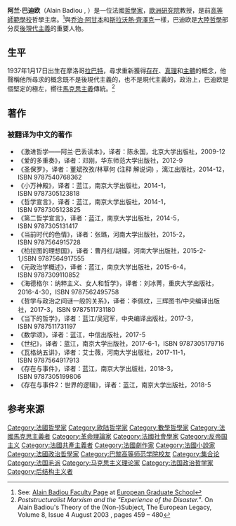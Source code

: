 {{NoteTA|1=zh-tw:阿蘭;zh-cn:阿兰;|2=zh-tw:巴迪歐;zh-cn:巴迪欧;}}
{{Infobox philosopher
| region           = 法國哲學家
| era              = [[當代哲學|當代哲學]]
| color            = #B0C4DE
| image       = Alain Badiou 2010 b.jpg
| image_size       = 200px
| caption    =
| name             = Alain Badiou
| birth_date       = {{birth date and age|df=yes|1937|1|17}}
| birth_place      =  摩洛哥[[拉巴特|拉巴特]]
| death_date       =
| school_tradition = [[馬克思主義|馬克思主義]]<br>[[大陸哲學|大陸哲學]]                                         
| main_interests   = [[集合論|集合論]]、[[數學|數學]]、[[政治形上學|政治形上學]]、[[本體論|本體論]]、[[馬克思主義|馬克思主義]]
| key_concepts     = generic procedures, fidelity, truth, infinity, universality, the subject, ontology, conditions, count-as-one
| notable_ideas    = 事件, ontologie du multiple (ontology of the multiple & ontology is mathematics), ''Un n'est pas'' ("The One is Not")
| influences       = [[柏拉圖|柏拉圖]]、[[卡爾·馬克思|馬克思]]、[[格奧爾格·康托爾|康托爾]]、[[毛澤東|毛澤東]]、[[雅各·拉岡|拉岡]]、[[路易·皮埃爾·阿爾都塞|阿爾都塞]]、[[保羅·寇恩|保羅·寇恩]]、[[讓-保羅·薩特|薩特]]、[[吉爾·德勒茲|吉爾·德勒茲]]、[[格奧爾格·威廉·弗里德里希·黑格爾|黑格爾]]、[[馬拉美|馬拉美]]、[[薩繆爾·貝克特|薩繆爾·貝克特]]、[[費爾南多·佩索亞|費爾南多·佩索亞]]
| influenced       = [[斯拉沃熱·齊澤克|斯拉沃熱·齊澤克]]
| signature        =
}}
'''阿兰·巴迪欧'''（Alain Badiou {{audio|Fr-Alain Badiou.oga|Pronunciation}}, {{bd|1937年|1月17日||}}）是一位法國[[哲學家|哲學家]]，[[歐洲研究院|歐洲研究院]]教授，是前[[高等師範學校|高等師範學校]]哲學主席。<ref>See: [http://www.egs.edu/faculty/alain-badiou/biography/ Alain Badiou Faculty Page] {{Wayback|url=http://www.egs.edu/faculty/alain-badiou/biography/ |date=20100607122051 }} at [[European_Graduate_School|European Graduate School]]</ref>與[[乔治·阿甘本|乔治·阿甘本]]和[[斯拉沃熱·齊澤克|斯拉沃熱·齊澤克]]一樣，巴迪欧是[[大陸哲學|大陸哲學]]部分反[[後現代主義|後現代主義]]的重要人物。

==生平==
1937年1月17日出生在摩洛哥[[拉巴特|拉巴特]]，尋求重新獲得[[本體論|存在]]、[[真理|真理]]和[[主體_(哲學)|主體]]的概念，他聲稱他所尋求的概念既不是後現代主義的，也不是現代主義的，政治上，巴迪欧是個堅定的極左，嚮往[[馬克思主義|馬克思主義]]傳統。<ref>''Poststructuralist Marxism and the "Experience of the Disaster."''. On Alain Badiou's Theory of the (Non-)Subject, The European Legacy, Volume 8, Issue 4 August 2003 , pages 459 – 480</ref>

==著作==

===被翻译为中文的著作===
* 《激进哲学——阿兰·巴丢读本》，译者：陈永国，北京大学出版社，2009-12
* 《爱的多重奏》，译者：邓刚，华东师范大学出版社，2012-9
* 《圣保罗》，译者：董斌孜孜/林草何 (注释 解说词) ，漓江出版社，2014-12，ISBN 9787540768362
* 《小万神殿》，译者：蓝江，南京大学出版社，2014-1，ISBN 9787305123818
* 《哲学宣言》，译者：蓝江，南京大学出版社，2014-1，ISBN 9787305123825
* 《第二哲学宣言》，译者：蓝江，南京大学出版社，2014-5，ISBN 9787305131417
* 《当前时代的色情》，译者：张璐，河南大学出版社，2015-2，ISBN 9787564915728
* 《柏拉图的理想国》，译者：曹丹红/胡蝶，河南大学出版社，2015-2-1,ISBN 9787564917555
* 《元政治学概述》，译者：蓝江，南京大学出版社，2015-6-4，ISBN 9787309110852
* 《海德格尔：纳粹主义、女人和哲学》，译者：刘冰菁，重庆大学出版社，2016-4-30，ISBN 9787562495758
* 《哲学与政治之间谜一般的关系》，译者：李佩纹，三辉图书/中央编译出版社，2017-3，ISBN 9787511731180
* 《当下的哲学》，译者：蓝江/吴冠军，中央编译出版社，2017-3，ISBN 9787511731197
* 《数学颂》，译者：蓝江，中信出版社，2017-5
* 《世纪》，译者：蓝江，南京大学出版社，2017-6-1，ISBN 9787305179716
* 《瓦格纳五讲》，译者：艾士薇，河南大学出版社，2017-11-1，ISBN 9787564917913
* 《存在与事件》，译者：蓝江，南京大学出版社，2018-3，ISBN 9787305199806
* 《存在与事件2：世界的逻辑》，译者：蓝江，南京大学出版社，2018-5

==参考来源==
{{reflist}}

{{Authority control}}

{{DEFAULTSORT:Badiou, Alain}}
[[Category:法國哲學家|Category:法國哲學家]]
[[Category:欧陆哲学家|Category:欧陆哲学家]]
[[Category:數學哲學家|Category:數學哲學家]]
[[Category:法國馬克思主義者|Category:法國馬克思主義者]]
[[Category:革命理論家|Category:革命理論家]]
[[Category:法國社會學家|Category:法國社會學家]]
[[Category:反帝国主义|Category:反帝国主义]]
[[Category:法國共產主義者|Category:法國共產主義者]]
[[Category:法國劇作家|Category:法國劇作家]]
[[Category:法國小說家|Category:法國小說家]]
[[Category:法國政治哲學家|Category:法國政治哲學家]]
[[Category:巴黎高等师范学院校友|Category:巴黎高等师范学院校友]]
[[Category:集合论|Category:集合论]]
[[Category:法国毛派|Category:法国毛派]]
[[Category:马克思主义理论家|Category:马克思主义理论家]]
[[Category:法国政治哲学家|Category:法国政治哲学家]]
[[Category:后结构主义者|Category:后结构主义者]]